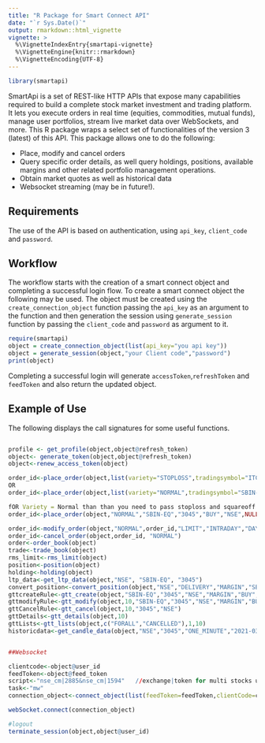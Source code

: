 ```yaml
---
title: "R Package for Smart Connect API"
date: "`r Sys.Date()`"
output: rmarkdown::html_vignette
vignette: >
  %\VignetteIndexEntry{smartapi-vignette}
  %\VignetteEngine{knitr::rmarkdown}
  %\VignetteEncoding{UTF-8}
---
```

```r
library(smartapi)
```

SmartApi is a set of REST-like HTTP APIs that expose many capabilities required to build a complete stock market investment and trading platform. It lets you execute orders in real time (equities, commodities, mutual funds), manage user portfolios, stream live market data over WebSockets, and more. This R package wraps a select set of functionalities of the version 3 (latest) of this API. This package allows
one to do the following:

- Place, modify and cancel orders
- Query specific order details, as well query holdings, positions, available margins and other related portfolio management operations.
- Obtain market quotes as well as historical data
- Websocket streaming (may be in future!).

## Requirements

The use of the API is based on authentication, using `api_key`, `client_code` and `password`.

## Workflow

The workflow starts with the creation of a smart connect object and completing a successful login flow. To create a smart connect object the following may be used. The object must be created using the `create_connection_object` function passing the `api_key` as an argument to the function and then generation the session using `generate_session` function by passing the `client_code` and `password` as argument to it.

```r
require(smartapi)
object = create_connection_object(list(api_key="you api key"))
object = generate_session(object,"your Client code","password")
print(object)
```

Completing a successful login will generate  `accessToken`,`refreshToken` and `feedToken` and also return the updated object.

## Example of Use
The following displays the call signatures for some useful functions. 

```r

profile <- get_profile(object,object@refresh_token)
object<- generate_token(object,object@refresh_token)
object<-renew_access_token(object)

order_id<-place_order(object,list(variety="STOPLOSS",tradingsymbol="ITC-EQ",symboltoken="1660",transactiontype="BUY",exchange="NSE",triggerprice="209",ordertype="STOPLOSS_LIMIT",producttype="INTRADAY",duration="DAY",price="210",quantity="323")
OR
order_id<-place_order(object,list(variety="NORMAL",tradingsymbol="SBIN-EQ",symboltoken="3045",transactiontype="BUY",exchange="NSE",ordertype="MARKET",producttype="INTRADAY",duration="DAY",price="210",quantity="323",sqaureoff="0",stoploss="0")

fOR Variety = Normal than than you need to pass stoploss and squareoff value as NULL.
order_id<-place_order(object,"NORMAL","SBIN-EQ","3045","BUY","NSE",NULL,"LIMIT","INTRADAY","DAY","19500","1",NULL,NULL)

order_id<-modify_order(object,"NORMAL",order_id,"LIMIT","INTRADAY","DAY","19500","1","SBIN-EQ","3045","NSE",NULL,NULL)
order_id<-cancel_order(object,order_id, "NORMAL")
order<-order_book(object)
trade<-trade_book(object)
rms_limit<-rms_limit(object)
position<-position(object)
holding<-holding(object)
ltp_data<-get_ltp_data(object,"NSE", "SBIN-EQ", "3045")
convert_position<-convert_position(object,"NSE","DELIVERY","MARGIN","SBIN-EQ","BUY",1,"DAY")
gttcreateRule<-gtt_create(object,"SBIN-EQ","3045","NSE","MARGIN","BUY",100000.0,10,10,200000.0,365)
gttmodifyRule<-gtt_modify(object,10,"SBIN-EQ","3045","NSE","MARGIN","BUY",100000.0,10,10,200000.0,365)
gttCancelRule<-gtt_cancel(object,10,"3045","NSE")
gttDetails<-gtt_details(object,10)
gttLists<-gtt_lists(object,c("FORALL","CANCELLED"),1,10)
historicdata<-get_candle_data(object,"NSE","3045","ONE_MINUTE","2021-03-08 09:00","2021-03-09 09:20")


##Websocket

clientcode<-object@user_id
feedToken<-object@feed_token
script<-"nse_cm|2885&nse_cm|1594"   //exchange|token for multi stocks use & seperator
task<-"mw"
connection_object<-connect_object(list(feedToken=feedToken,clientCode=clientcode,script=script,task=task))

webSocket.connect(connection_object)

#logout
terminate_session(object,object@user_id)

```

